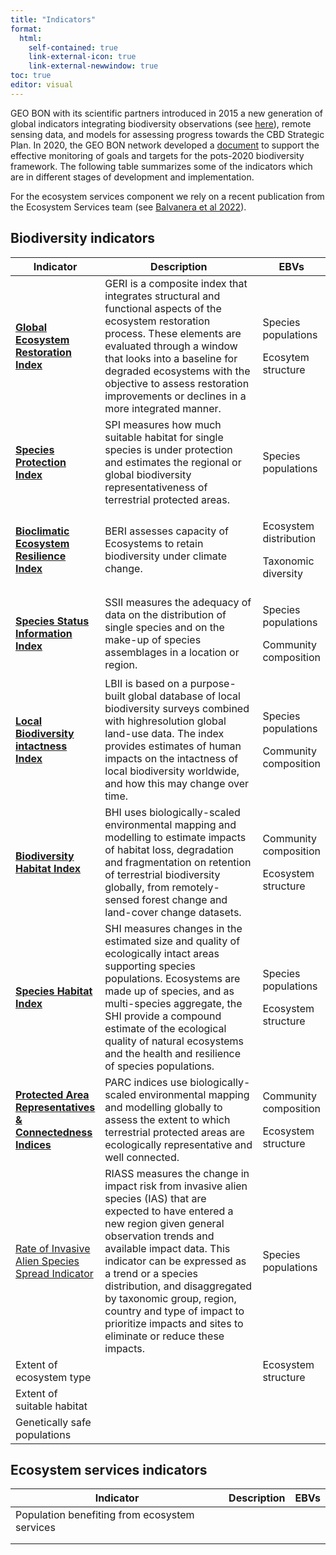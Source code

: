 ```yaml
---
title: "Indicators"
format:
  html:
    self-contained: true
    link-external-icon: true
    link-external-newwindow: true
toc: true
editor: visual
---
```


GEO BON with its scientific partners introduced in 2015 a new generation of global indicators integrating biodiversity observations (see [here](https://www.geobon.org/downloads/biodiversity-monitoring/technical-reports/GEOBON/2015/GBCI-Version1.2-low.pdf)), remote sensing data, and models for assessing progress towards the CBD Strategic Plan. In 2020, the GEO BON network developed a [document](https://www.cbd.int/doc/c/60fe/c885/c309aa2a521eb0fec8f892c4/sbstta-24-item3-geobon-technical-support-en.pdf) to support the effective monitoring of goals and targets for the pots-2020 biodiversity framework. The following table summarizes some of the indicators which are in different stages of development and implementation.

For the ecosystem services component we rely on a recent publication from the Ecosystem Services team (see [Balvanera et al 2022](https://www.sciencedirect.com/science/article/pii/S1877343522000045?fr=RR-2&ref=pdf_download&rr=7c54f0ee4f89c3a5)).

::: panel-tabset
## Biodiversity indicators

+--------------------------------------------------------------------------------------------------------------------------------------------------------+------------------------------------------------------------------------------------------------------------------------------------------------------------------------------------------------------------------------------------------------------------------------------------------------------------------------------------------------------------------------------------------------------------+------------------------+
| Indicator                                                                                                                                              | Description                                                                                                                                                                                                                                                                                                                                                                                                | EBVs                   |
+========================================================================================================================================================+============================================================================================================================================================================================================================================================================================================================================================================================================+========================+
| [**Global Ecosystem Restoration Index**](https://geobon.org/ebvs/indicators/global-ecosystem-restoration-index/)                                       | GERI is a composite index that integrates structural and functional aspects of the ecosystem restoration process. These elements are evaluated through a window that looks into a baseline for degraded ecosystems with the objective to assess restoration improvements or declines in a more integrated manner.                                                                                          | Species populations    |
|                                                                                                                                                        |                                                                                                                                                                                                                                                                                                                                                                                                            |                        |
|                                                                                                                                                        |                                                                                                                                                                                                                                                                                                                                                                                                            | Ecosytem structure     |
+--------------------------------------------------------------------------------------------------------------------------------------------------------+------------------------------------------------------------------------------------------------------------------------------------------------------------------------------------------------------------------------------------------------------------------------------------------------------------------------------------------------------------------------------------------------------------+------------------------+
| [**Species Protection Index**](https://geobon.org/ebvs/indicators/species-protection-index/)                                                           | SPI measures how much suitable habitat for single species is under protection and estimates the regional or global biodiversity representativeness of terrestrial protected areas.                                                                                                                                                                                                                         | Species populations    |
+--------------------------------------------------------------------------------------------------------------------------------------------------------+------------------------------------------------------------------------------------------------------------------------------------------------------------------------------------------------------------------------------------------------------------------------------------------------------------------------------------------------------------------------------------------------------------+------------------------+
| [**Bioclimatic Ecosystem Resilience Index**](https://www.sciencedirect.com/science/article/abs/pii/S1470160X2030491X)                                  | BERI assesses capacity of Ecosystems to retain biodiversity under climate change.                                                                                                                                                                                                                                                                                                                          | Ecosystem distribution |
|                                                                                                                                                        |                                                                                                                                                                                                                                                                                                                                                                                                            |                        |
|                                                                                                                                                        |                                                                                                                                                                                                                                                                                                                                                                                                            | Taxonomic diversity    |
+--------------------------------------------------------------------------------------------------------------------------------------------------------+------------------------------------------------------------------------------------------------------------------------------------------------------------------------------------------------------------------------------------------------------------------------------------------------------------------------------------------------------------------------------------------------------------+------------------------+
| [**Species Status Information Index**](https://geobon.org/ebvs/indicators/species-status-information-index/)                                           | SSII measures the adequacy of data on the distribution of single species and on the make-up of species assemblages in a location or region.                                                                                                                                                                                                                                                                | Species populations    |
|                                                                                                                                                        |                                                                                                                                                                                                                                                                                                                                                                                                            |                        |
|                                                                                                                                                        |                                                                                                                                                                                                                                                                                                                                                                                                            | Community composition  |
+--------------------------------------------------------------------------------------------------------------------------------------------------------+------------------------------------------------------------------------------------------------------------------------------------------------------------------------------------------------------------------------------------------------------------------------------------------------------------------------------------------------------------------------------------------------------------+------------------------+
| [**Local Biodiversity intactness Index**](https://geobon.org/ebvs/indicators/local-biodiversity-intactness-index/)                                     | LBII is based on a purpose-built global database of local biodiversity surveys combined with highresolution global land-use data. The index provides estimates of human impacts on the intactness of local biodiversity worldwide, and how this may change over time.                                                                                                                                      | Species populations    |
|                                                                                                                                                        |                                                                                                                                                                                                                                                                                                                                                                                                            |                        |
|                                                                                                                                                        |                                                                                                                                                                                                                                                                                                                                                                                                            | Community composition  |
+--------------------------------------------------------------------------------------------------------------------------------------------------------+------------------------------------------------------------------------------------------------------------------------------------------------------------------------------------------------------------------------------------------------------------------------------------------------------------------------------------------------------------------------------------------------------------+------------------------+
| [**Biodiversity Habitat Index**](https://geobon.org/ebvs/indicators/biodiversity-habitat-index/)                                                       | BHI uses biologically-scaled environmental mapping and modelling to estimate impacts of habitat loss, degradation and fragmentation on retention of terrestrial biodiversity globally, from remotely-sensed forest change and land-cover change datasets.                                                                                                                                                  | Community composition  |
|                                                                                                                                                        |                                                                                                                                                                                                                                                                                                                                                                                                            |                        |
|                                                                                                                                                        |                                                                                                                                                                                                                                                                                                                                                                                                            | Ecosystem structure    |
+--------------------------------------------------------------------------------------------------------------------------------------------------------+------------------------------------------------------------------------------------------------------------------------------------------------------------------------------------------------------------------------------------------------------------------------------------------------------------------------------------------------------------------------------------------------------------+------------------------+
| [**Species Habitat Index**](https://geobon.org/ebvs/indicators/species-habitat-index-shi/)                                                             | SHI measures changes in the estimated size and quality of ecologically intact areas supporting species populations. Ecosystems are made up of species, and as multi-species aggregate, the SHI provide a compound estimate of the ecological quality of natural ecosystems and the health and resilience of species populations.                                                                           | Species populations    |
|                                                                                                                                                        |                                                                                                                                                                                                                                                                                                                                                                                                            |                        |
|                                                                                                                                                        |                                                                                                                                                                                                                                                                                                                                                                                                            | Ecosystem structure    |
+--------------------------------------------------------------------------------------------------------------------------------------------------------+------------------------------------------------------------------------------------------------------------------------------------------------------------------------------------------------------------------------------------------------------------------------------------------------------------------------------------------------------------------------------------------------------------+------------------------+
| [**Protected Area Representatives & Connectedness Indices**](https://geobon.org/ebvs/indicators/protected-area-representatives-connectedness-indices/) | PARC indices use biologically-scaled environmental mapping and modelling globally to assess the extent to which terrestrial protected areas are ecologically representative and well connected.                                                                                                                                                                                                            | Community composition  |
|                                                                                                                                                        |                                                                                                                                                                                                                                                                                                                                                                                                            |                        |
|                                                                                                                                                        |                                                                                                                                                                                                                                                                                                                                                                                                            | Ecosystem structure    |
+--------------------------------------------------------------------------------------------------------------------------------------------------------+------------------------------------------------------------------------------------------------------------------------------------------------------------------------------------------------------------------------------------------------------------------------------------------------------------------------------------------------------------------------------------------------------------+------------------------+
| [Rate of Invasive Alien Species Spread Indicator](https://geobon.org/ebvs/indicators/rate-of-invasive-alien-species-spread-indicator/)                 | RIASS measures the change in impact risk from invasive alien species (IAS) that are expected to have entered a new region given general observation trends and available impact data. This indicator can be expressed as a trend or a species distribution, and disaggregated by taxonomic group, region, country and type of impact to prioritize impacts and sites to eliminate or reduce these impacts. | Species populations    |
+--------------------------------------------------------------------------------------------------------------------------------------------------------+------------------------------------------------------------------------------------------------------------------------------------------------------------------------------------------------------------------------------------------------------------------------------------------------------------------------------------------------------------------------------------------------------------+------------------------+
| Extent of ecosystem type                                                                                                                               |                                                                                                                                                                                                                                                                                                                                                                                                            | Ecosystem structure    |
+--------------------------------------------------------------------------------------------------------------------------------------------------------+------------------------------------------------------------------------------------------------------------------------------------------------------------------------------------------------------------------------------------------------------------------------------------------------------------------------------------------------------------------------------------------------------------+------------------------+
| Extent of suitable habitat                                                                                                                             |                                                                                                                                                                                                                                                                                                                                                                                                            |                        |
+--------------------------------------------------------------------------------------------------------------------------------------------------------+------------------------------------------------------------------------------------------------------------------------------------------------------------------------------------------------------------------------------------------------------------------------------------------------------------------------------------------------------------------------------------------------------------+------------------------+
| Genetically safe populations                                                                                                                           |                                                                                                                                                                                                                                                                                                                                                                                                            |                        |
+--------------------------------------------------------------------------------------------------------------------------------------------------------+------------------------------------------------------------------------------------------------------------------------------------------------------------------------------------------------------------------------------------------------------------------------------------------------------------------------------------------------------------------------------------------------------------+------------------------+

## Ecosystem services indicators

| Indicator                                     | Description | EBVs |
|-----------------------------------------------|-------------|------|
| Population benefiting from ecosystem services |             |      |
|                                               |             |      |
|                                               |             |      |
:::
